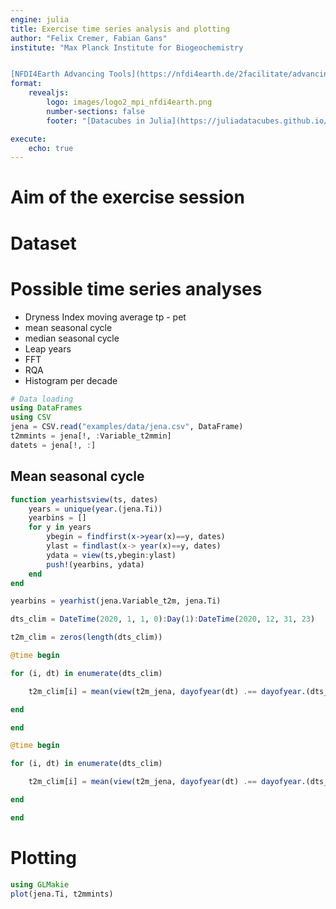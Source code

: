 ```yaml
---
engine: julia
title: Exercise time series analysis and plotting
author: "Felix Cremer, Fabian Gans"
institute: "Max Planck Institute for Biogeochemistry 


[NFDI4Earth Advancing Tools](https://nfdi4earth.de/2facilitate/advancing-tools)"
format: 
    revealjs:
        logo: images/logo2_mpi_nfdi4earth.png
        number-sections: false
        footer: "[Datacubes in Julia](https://juliadatacubes.github.io/datacubes_in_julia_workshop/)"

execute:
    echo: true
---
```


# Aim of the exercise session

# Dataset

# Possible time series analyses

- Dryness Index moving average tp - pet
- mean seasonal cycle 
- median seasonal cycle
- Leap years
- FFT
- RQA
- Histogram per decade


```julia
# Data loading
using DataFrames
using CSV
jena = CSV.read("examples/data/jena.csv", DataFrame)
t2mmints = jena[!, :Variable_t2mmin]
datets = jena[!, :]
```

## Mean seasonal cycle

```julia
function yearhistsview(ts, dates)
    years = unique(year.(jena.Ti))
    yearbins = []
    for y in years 
        ybegin = findfirst(x->year(x)==y, dates)
        ylast = findlast(x-> year(x)==y, dates)
        ydata = view(ts,ybegin:ylast)
        push!(yearbins, ydata)
    end
end

yearbins = yearhist(jena.Variable_t2m, jena.Ti)

``` 

```julia
dts_clim = DateTime(2020, 1, 1, 0):Day(1):DateTime(2020, 12, 31, 23)

t2m_clim = zeros(length(dts_clim))

@time begin

for (i, dt) in enumerate(dts_clim)

    t2m_clim[i] = mean(view(t2m_jena, dayofyear(dt) .== dayofyear.(dts_jena)))

end

end

@time begin

for (i, dt) in enumerate(dts_clim)

    t2m_clim[i] = mean(view(t2m_jena, dayofyear(dt) .== dayofyear.(dts_jena)))

end

end
``` 
# Plotting

```julia
using GLMakie
plot(jena.Ti, t2mmints)
``` 

